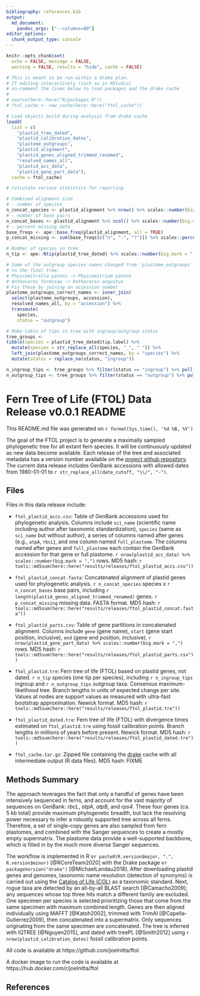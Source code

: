```yaml
---
bibliography: references.bib
output: 
  md_document:
    pandoc_args: ["--columns=80"]
editor_options:
  chunk_output_type: console
---
```


```r
knitr::opts_chunk$set(
  echo = FALSE, message = FALSE,
  warning = FALSE, results = "hide", cache = FALSE)

# This is meant to be run within a drake plan.
# If editing interactively (such as in RStudio)
# un-comment the lines below to load packages and the drake cache
# 
# source(here::here("R/packages.R"))
# ftol_cache <- new_cache(here::here("ftol_cache"))

# Load objects build during analysis from drake cache
loadd(
  list = c(
    "plastid_tree_dated",
    "plastid_calibration_dates",
    "plastome_outgroups",
    "plastid_alignment",
    "plastid_genes_aligned_trimmed_renamed",
    "resolved_names_all",
    "plastid_acc_data",
    "plastid_gene_part_data"),
  cache = ftol_cache)

```

```r
# Calculate various statistics for reporting

# Combined alignment size
# - number of species
n_concat_species <- plastid_alignment %>% nrow() %>% scales::number(big.mark = ",")
# - number of base pairs
n_concat_bases <- plastid_alignment %>% ncol() %>% scales::number(big.mark = ",")
# - percent missing data
base_freqs <- ape::base.freq(plastid_alignment, all = TRUE)
p_concat_missing <- sum(base_freqs[c("n", "-", "?")]) %>% scales::percent(accuracy = 0.01)

# Number of species in tree
n_tip <- ape::Ntip(plastid_tree_dated) %>% scales::number(big.mark = ",")

# Some of the outgroup species names changed from `plastome_outgroups` data
# to the final tree:
# Physcomitrella patens -> Physcomitrium patens
# Anthoceros formosae -> Anthoceros angustus
# Fix these by joining on accession number
plastome_outgroups_correct_names <- inner_join(
  select(plastome_outgroups, accession), 
  resolved_names_all, by = "accession") %>%
  transmute(
    species,
    status = "outgroup")

# Make table of tips in tree with ingroup/outgroup status
tree_groups <-
tibble(species = plastid_tree_dated$tip.label) %>%
  mutate(species = str_replace_all(species, "_", " ")) %>%
  left_join(plastome_outgroups_correct_names, by = "species") %>%
  mutate(status = replace_na(status, "ingroup"))

n_ingroup_tips <- tree_groups %>% filter(status == "ingroup") %>% pull(species) %>% n_distinct() %>% scales::number(big.mark = ",")
n_outgroup_tips <- tree_groups %>% filter(status == "outgroup") %>% pull(species) %>% n_distinct() %>% scales::number(big.mark = ",")

```

# Fern Tree of Life (FTOL) Data Release v0.0.1 README

This README.md file was generated on `r format(Sys.time(), '%d %B, %Y')`

The goal of the FTOL project is to generate a maximally sampled phylogenetic tree for all extant fern species. It will be continuously updated as new data become available. Each release of the tree and associated metadata has a version number available on the [project github repository](https://github.com/joelnitta/ftol). The current data release includes GenBank accessions with allowed dates from 1980-01-01 to `r str_replace_all(date_cutoff, "\\/", "-")`.

## Files

Files in this data release include:

- `ftol_plastid_accs.csv`: Table of GenBank accessions used for phylogenetic analysis. Columns include `sci_name` (scientific name including author after taxonomic standardization), `species` (same as `sci_name` but without author), a series of columns named after genes (e.g., `atpA`, `rbcL`), and one column named `full_plastome`. The columns named after genes and `full_plastome` each contain the GenBank accession for that gene or full plastome. `r nrow(plastid_acc_data) %>% scales::number(big.mark = ",")` rows. MD5 hash: `r tools::md5sum(here::here("results/releases/ftol_plastid_accs.csv"))`

- `ftol_plastid_concat.fasta`: Concatenated alignment of plastid genes used for phylogenetic analysis. `r n_concat_species` species x `r n_concat_bases` base pairs, including `r length(plastid_genes_aligned_trimmed_renamed)` genes. `r p_concat_missing` missing data. FASTA format. MD5 hash: `r tools::md5sum(here::here("results/releases/ftol_plastid_concat.fasta"))`

- `ftol_plastid_parts.csv`: Table of gene partitions in concatenated alignment. Columns include `gene` (gene name), `start` (gene start position, inclusive), `end` (gene end position, inclusive). `r nrow(plastid_gene_part_data) %>% scales::number(big.mark = ",")` rows. MD5 hash: `r tools::md5sum(here::here("results/releases/ftol_plastid_parts.csv"))`

- `ftol_plastid.tre`: Fern tree of life (FTOL) based on plastid genes, not dated. `r n_tip` species (one tip per species), including `r n_ingroup_tips` ingroup and `r n_outgroup_tips` outgroup taxa. Consensus maximum-likelihood tree. Branch lengths in units of expected change per site. Values at nodes are support values as measured with ultra-fast bootstrap approximation. Newick format. MD5 hash: `r tools::md5sum(here::here("results/releases/ftol_plastid.tre"))`

- `ftol_plastid_dated.tre`: Fern tree of life (FTOL) with divergence times estimated on `ftol_plastid.tre` using fossil calibration points. Branch lengths in millions of years before present. Newick format. MD5 hash: `r tools::md5sum(here::here("results/releases/ftol_plastid_dated.tre"))`

- `ftol_cache.tar.gz`: Zipped file containing the [drake](https://docs.ropensci.org/drake/) cache with all intermediate output (R data files). MD5 hash: FIXME <!-- this can't be computed from within drake, so edit README.md manually -->

## Methods Summary

The approach leverages the fact that only a handful of genes have been intensively sequenced in ferns, and account for the vast majority of sequences on GenBank: *rbcL*, *atpA*, *atpB*, and *rps4*. These four genes (ca. 5 kb total) provide maximum phylogenetic breadth, but lack the resolving power necessary to infer a robustly supported tree across all ferns. Therefore, a set of single-copy genes are also sampled from fern plastomes, and combined with the Sanger sequences to create a mostly empty supermatrix. The plastome data provide a well-supported backbone, which is filled in by the much more diverse Sanger sequences.

The workflow is implemented in R v`r paste0(R.version$major, ".", R.version$minor)` [@RCoreTeam2020] with the Drake package v`r packageVersion("drake")` [@MichaelLandau2018]. After downloading plastid genes and genomes, taxonomic name resolution (detection of synonyms) is carried out using the [Catalog of Life (COL)](https://www.catalogueoflife.org/) as a taxonomic standard. Next, rogue taxa are detected by an all-by-all BLAST search [@Camacho2009]; any sequences whose top three hits match a different family are excluded. One specimen per species is selected prioritizing those that come from the same specimen with maximum combined length. Genes are then aligned individually using MAFFT [@Katoh2002], trimmed with TrimAl [@Capella-Gutierrez2009], then concatenated into a supermatrix. Only sequences originating from the same specimen are concatenated. The tree is inferred with IQTREE [@Nguyen2015], and dated with treePL [@Smith2012] using `r nrow(plastid_calibration_dates)` fossil calibration points.

All code is available at https://github.com/joelnitta/ftol.

A docker image to run the code is available at https://hub.docker.com/r/joelnitta/ftol

## References
